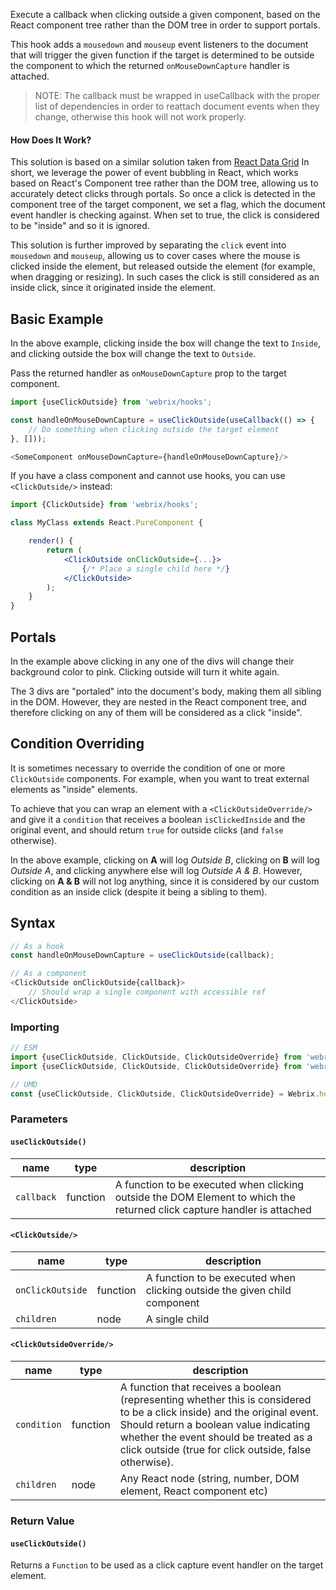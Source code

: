 
Execute a callback when clicking outside a given component, based on the React component tree rather than
the DOM tree in order to support portals.

This hook adds a `mousedown` and `mouseup` event listeners to the document that will trigger the given function if
the target is determined to be outside the component to which the returned `onMouseDownCapture` handler
is attached.

> NOTE: The callback must be wrapped in useCallback with the proper list of dependencies in order
> to reattach document events when they change, otherwise this hook will not work properly.

#### How Does It Work?

This solution is based on a similar solution taken from [React Data Grid](https://github.com/adazzle/react-data-grid/pull/1417/files#diff-fdcbe490b776c1eed24c88d4b5f27d66R4)
In short, we leverage the power of event bubbling in React, which works based on React's Component tree
rather than the DOM tree, allowing us to accurately detect clicks through portals.
So once a click is detected in the component tree of the target component, we set a flag, which the
document event handler is checking against. When set to true, the click is considered to be "inside"
and so it is ignored.

This solution is further improved by separating the `click` event into `mousedown` and `mouseup`,
allowing us to cover cases where the mouse is clicked inside the element, but released outside the
element (for example, when dragging or resizing). In such cases the click is still considered as
an inside click, since it originated inside the element.

## Basic Example

<Example file='docs/hooks/useclickoutside/BasicExample' height={250}/>

In the above example, clicking inside the box will change the text to `Inside`, and clicking
outside the box will change the text to `Outside`.

Pass the returned handler as `onMouseDownCapture` prop to the target component.

```js
import {useClickOutside} from 'webrix/hooks';

const handleOnMouseDownCapture = useClickOutside(useCallback(() => {
    // Do something when clicking outside the target element
}, []));

<SomeComponent onMouseDownCapture={handleOnMouseDownCapture}/>
```

If you have a class component and cannot use hooks, you can use `<ClickOutside/>` instead:

```jsx
import {ClickOutside} from 'webrix/hooks';

class MyClass extends React.PureComponent {

    render() {
        return (
            <ClickOutside onClickOutside={...}>
                {/* Place a single child here */}
            </ClickOutside>
        );
    }
}
```

## Portals

<Example file='docs/hooks/useclickoutside/Portals' height={250}/>

In the example above clicking in any one of the divs will change their background
color to pink. Clicking outside will turn it white again.

The 3 divs are "portaled" into the document's body, making them all sibling in the DOM.
However, they are nested in the React component tree, and therefore clicking on any of them will be
considered as a click "inside".

## Condition Overriding

<Example file='docs/hooks/useclickoutside/Override' height={250}/>

It is sometimes necessary to override the condition of one or more `ClickOutside` components.
For example, when you want to treat external elements as "inside" elements.

To achieve that you can wrap an element with a `<ClickOutsideOverride/>` and give it a `condition`
that receives a boolean `isClickedInside` and the original event, and should return `true` for outside clicks
(and `false` otherwise).

In the above example, clicking on **A** will log *Outside B*, clicking on **B** will
log *Outside A*, and clicking anywhere else will log *Outside A & B*.
However, clicking on **A & B** will not log anything, since it is considered
by our custom condition as an inside click (despite it being a sibling to them).

## Syntax

```js
// As a hook
const handleOnMouseDownCapture = useClickOutside(callback);

// As a component
<ClickOutside onClickOutside{callback}>
    // Should wrap a single component with accessible ref
</ClickOutside>
```

### Importing

```jsx
// ESM
import {useClickOutside, ClickOutside, ClickOutsideOverride} from 'webrix/hooks';
import {useClickOutside, ClickOutside, ClickOutsideOverride} from 'webrix/hooks/useClickOutside'; // For better tree shaking

// UMD
const {useClickOutside, ClickOutside, ClickOutsideOverride} = Webrix.hooks;
```

### Parameters

#### `useClickOutside()`

name|type|description
---|---|---
`callback`|function|A function to be executed when clicking outside the DOM Element to which the returned click capture handler is attached

#### `<ClickOutside/>`

name|type|description
---|---|---
`onClickOutside`|function|A function to be executed when clicking outside the given child component
`children`|node|A single child

#### `<ClickOutsideOverride/>`

name|type|description
---|---|---
`condition`|function|A function that receives a boolean (representing whether this is considered to be a click inside) and the original event. Should return a boolean value indicating whether the event should be treated as a click outside (true for click outside, false otherwise).
`children`|node|Any React node (string, number, DOM element, React component etc)

### Return Value

#### `useClickOutside()`

Returns a `Function` to be used as a click capture event handler on the target element.
